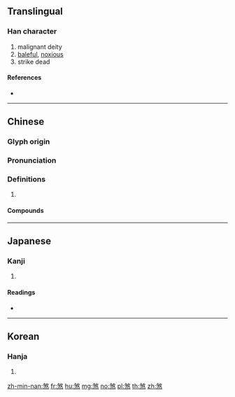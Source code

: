 ==Translingual==

===Han character===
{{Han char|rn=86|rad=火|as=09|sn=13|four=28334|canj=NKF}}

# malignant deity
# [[baleful]], [[noxious]]
# strike dead

====References====
* {{Han ref|kx=0677.180|dkj=19210|dj=1088.060|hdz=32221.040|uh=715E|ud=29022|bh=B7D9|bd=47065}}

----

==Chinese==
{{zh-forms}}

===Glyph origin===
{{Han etym}}

===Pronunciation===
{{zh-pron
|m=shà
|c=saat3
|h=pfs=so̍t
|mn=soah
|mc=y
|oc=y
|cat=
}}

===Definitions===
{{zh-hanzi}}

# {{rfdef|zh}}

====Compounds====
{{zh-der|一筆抹煞|七煞|來煞|凶煞|凶神惡煞|勢煞|可煞|可煞作怪|喪煞|回煞|地煞|大煞|大煞風景|忒煞|急煞|惡煞|慌張勢煞|扎煞|抹煞|收煞|歸煞|殃煞|氣煞車|沒不煞|沒亂煞|沒合煞|沒搭煞|沒撻煞|沒收煞|煞住|煞尾|煞強如|煞性子|煞星|煞是|煞有介事|煞氣|煞氣騰騰|煞白|煞神|煞筆|煞費周章|煞費苦心|煞車|煞風景|特煞|生煞煞|碟式煞車|碟煞|結煞|羨煞|躲煞|避煞|關煞|鱉煞}}

----

==Japanese==

===Kanji===
{{ja-kanji|grade=|rs=火09}}

# {{defn|lang=ja|sort=火09}}

====Readings====
* {{ja-readings|on=[[さつ]] (satsu), [[さい]] (sai), [[せつ]] (setsu)|kun=[[ころす]] (korosu)}}

----

==Korean==

===Hanja===
{{ko-hanja|hangeul=살|eumhun=|rv=sal|mr=sal|y=sal}}

# {{defn|lang=ko|sort=火09}}

[[zh-min-nan:煞]]
[[fr:煞]]
[[hu:煞]]
[[mg:煞]]
[[no:煞]]
[[pl:煞]]
[[th:煞]]
[[zh:煞]]